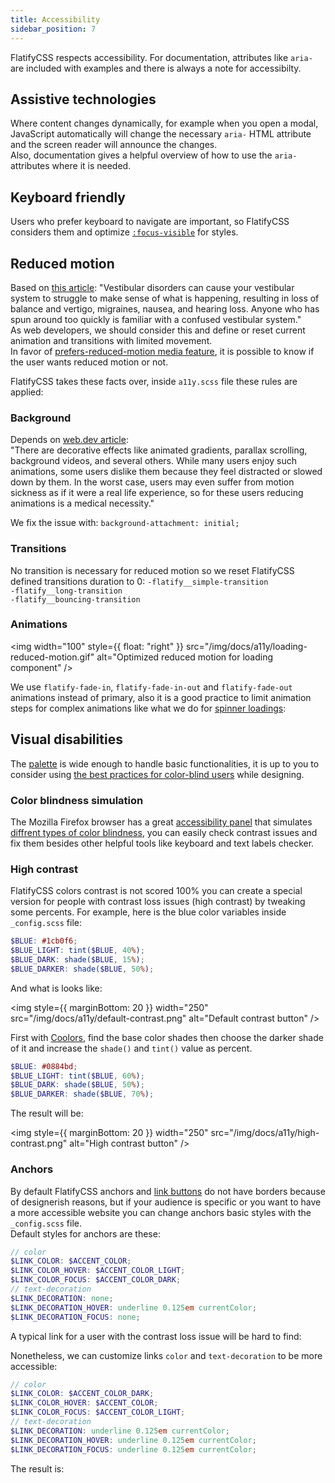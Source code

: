 ```yaml
---
title: Accessibility
sidebar_position: 7
---
```



FlatifyCSS respects accessibility. For documentation, attributes like `aria-` are included with examples and there is always a note for accessibilty.

## Assistive technologies

Where content changes dynamically, for example when you open a modal, JavaScript automatically will change the necessary `aria-` HTML attribute and the screen reader will announce the changes.  
Also, documentation gives a helpful overview of how to use the `aria-` attributes where it is needed.

## Keyboard friendly

Users who prefer keyboard to navigate are important, so FlatifyCSS considers them and optimize [`:focus-visible`](https://developer.mozilla.org/en-US/docs/Web/CSS/:focus-visible) for styles.

## Reduced motion

Based on [this article](https://css-tricks.com/introduction-reduced-motion-media-query/): "Vestibular disorders can cause your vestibular system to struggle to make sense of what is happening, resulting in loss of balance and vertigo, migraines, nausea, and hearing loss. Anyone who has spun around too quickly is familiar with a confused vestibular system."  
As web developers, we should consider this and define or reset current animation and transitions with limited movement.  
In favor of [prefers-reduced-motion media feature](https://developer.mozilla.org/en-US/docs/Web/CSS/@media/prefers-reduced-motion), it is possible to know if the user wants reduced motion or not.

FlatifyCSS takes these facts over, inside `a11y.scss` file these rules are applied:

### Background

Depends on [web.dev article](https://web.dev/prefers-reduced-motion/):  
"There are decorative effects like animated gradients, parallax scrolling, background videos, and several others. While many users enjoy such animations, some users dislike them because they feel distracted or slowed down by them. In the worst case, users may even suffer from motion sickness as if it were a real life experience, so for these users reducing animations is a medical necessity."

We fix the issue with: `background-attachment: initial;`

### Transitions

No transition is necessary for reduced motion so we reset FlatifyCSS defined transitions duration to 0:
`-flatify__simple-transition`  
`-flatify__long-transition`  
`-flatify__bouncing-transition`

### Animations

<img
  width="100"
  style={{ float: "right" }}
  src="/img/docs/a11y/loading-reduced-motion.gif"
  alt="Optimized reduced motion for loading component"
/>

We use `flatify-fade-in`, `flatify-fade-in-out` and `flatify-fade-out` animations instead of primary, also it is a good practice to limit animation steps for complex animations like what we do for [spinner loadings](/docs/components/loading):

## Visual disabilities

The [palette](/docs/overview/colors) is wide enough to handle basic functionalities, it is up to you to consider using [the best practices for color-blind users](https://www.smashingmagazine.com/2016/06/improving-color-accessibility-for-color-blind-users/) while designing.

### Color blindness simulation

The Mozilla Firefox browser has a great [accessibility panel](https://developer.mozilla.org/en-US/docs/Tools/Accessibility_inspector/Simulation) that simulates [diffrent types of color blindness](https://www.color-blindness.com/types-of-color-blindness/), you can easily check contrast issues and fix them besides other helpful tools like keyboard and text labels checker.

<Picture
  spacing="1.5em"
  background="white"
  src="/img/docs/a11y/color-normal.jpg"
  alt="Visual disabilities - Normal"
  desc="Normal"
/>
<Picture
  spacing="1.5em"
  background="white"
  src="/img/docs/a11y/color-no-red.jpg"
  alt="Visual disabilities - No red color"
  desc="No red color (Protanopia)"
/>
<Picture
  spacing="1.5em"
  background="white"
  src="/img/docs/a11y/color-no-green.jpg"
  alt="Visual disabilities - No green color"
  desc="No green color (Deuteranopia)"
/>
<Picture
  spacing="1.5em"
  background="white"
  src="/img/docs/a11y/color-no-blue.jpg"
  alt="Visual disabilities - No blue color"
  desc="No blue color (Tritanopia)"
/>
<Picture
  spacing="1.5em"
  background="white"
  src="/img/docs/a11y/no-color.jpg"
  alt="Visual disabilities - No color"
  desc="No color"
/>
<Picture
  spacing="1.5em"
  background="white"
  src="/img/docs/a11y/color-contrast-loss.jpg"
  alt="Visual disabilities - Constrast loss"
  desc="Constrast loss"
/>

### High contrast

FlatifyCSS colors contrast is not scored 100% you can create a special version for people with contrast loss issues (high contrast) by tweaking some percents. For example, here is the blue color variables inside `_config.scss` file:

```scss title="_config.scss"
$BLUE: #1cb0f6;
$BLUE_LIGHT: tint($BLUE, 40%);
$BLUE_DARK: shade($BLUE, 15%);
$BLUE_DARKER: shade($BLUE, 50%);
```

And what is looks like:

<img
  style={{ marginBottom: 20 }}
  width="250"
  src="/img/docs/a11y/default-contrast.png"
  alt="Default contrast button"
/>

First with [Coolors](https://coolors.co/1cb0f6), find the base color shades then choose the darker shade of it and increase the `shade()` and `tint()` value as percent.

```scss title="_config.scss"
$BLUE: #0884bd;
$BLUE_LIGHT: tint($BLUE, 60%);
$BLUE_DARK: shade($BLUE, 50%);
$BLUE_DARKER: shade($BLUE, 70%);
```

The result will be:

<img
  style={{ marginBottom: 20 }}
  width="250"
  src="/img/docs/a11y/high-contrast.png"
  alt="High contrast button"
/>

### Anchors

By default FlatifyCSS anchors and [link buttons](/docs/components/buttons/button#buttons-priority) do not have borders because of designerish reasons, but if your audience is specific or you want to have a more accessible website you can change anchors basic styles with the `_config.scss` file.  
Default styles for anchors are these:

```scss title="_config.scss"
// color
$LINK_COLOR: $ACCENT_COLOR;
$LINK_COLOR_HOVER: $ACCENT_COLOR_LIGHT;
$LINK_COLOR_FOCUS: $ACCENT_COLOR_DARK;
// text-decoration
$LINK_DECORATION: none;
$LINK_DECORATION_HOVER: underline 0.125em currentColor;
$LINK_DECORATION_FOCUS: none;
```

A typical link for a user with the contrast loss issue will be hard to find:

<Picture spacing="1.5em" src="/img/docs/a11y/link-default.png" alt="Default link" />

Nonetheless, we can customize links `color` and `text-decoration` to be more accessible: 

```scss title="_config.scss"
// color
$LINK_COLOR: $ACCENT_COLOR_DARK;
$LINK_COLOR_HOVER: $ACCENT_COLOR;
$LINK_COLOR_FOCUS: $ACCENT_COLOR_LIGHT;
// text-decoration
$LINK_DECORATION: underline 0.125em currentColor;
$LINK_DECORATION_HOVER: underline 0.125em currentColor;
$LINK_DECORATION_FOCUS: underline 0.125em currentColor;
```

The result is:
<Picture spacing="1.5em" src="/img/docs/a11y/link-custom.png" alt="Custom link" />
